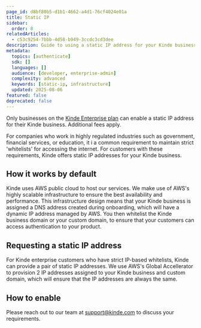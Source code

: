 ```yaml
---
page_id: d8bf80b5-d1b1-4662-a4d1-76cf4024e01a
title: Static IP
sidebar:
  order: 8
relatedArticles:
  - c53c9254-7bbb-4d58-b949-3ccdc3cd3dee
description: Guide to using a static IP address for your Kinde business.
metadata:
  topics: [authenticate]
  sdk: []
  languages: []
  audience: [developer, enterprise-admin]
  complexity: advanced
  keywords: [static-ip, infrastructure]
  updated: 2025-08-06
featured: false
deprecated: false
---
```


<Aside type="upgrade">

Only businesses on the [Kinde Enterprise plan](https://kinde.com/pricing/) can enable a static IP address for their Kinde business. Additional fees apply.

</Aside>

For companies who work in highly regulated industries such as government, financial services, or education, it i a common requirement to maintain strict 'whitelists' for accessing the internet. For customers with these requirements, Kinde offers static IP addresses for your Kinde business.

## How it works by default

Kinde uses AWS public cloud to host our services. We make use of AWS's highly scalable infrastructure to ensure the best availability and performance. This infrastructure design means that your Kinde business is assigned a DNS address created during onboarding, which will have a dynamic IP address managed by AWS. You then whitelist the Kinde business domain or your custom domain, to ensure that your customers can access authentication to your product.

## Requesting a static IP address

For Kinde enterprise customers who have strict IP-based whitelists, Kinde can provide a pair of static IP addresses. We use AWS's Global Accellerator to provision 2 IP addresses assigned to your Kinde business and custom domain, which will ensure that the IP addresses are always the same.

## How to enable

Please reach out to our team at support@kinde.com to discuss your requirements.
